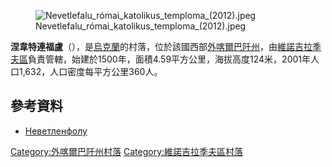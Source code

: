 [[Image:Nevetlefalu_római_katolikus_temploma_(2012).jpeg|right]]

{{coord|48|0|58|N|22|59|45|E|scale:30000|display=title}}

'''涅韋特連福盧'''（{{lang-uk|Неветленфолу}}），是[[烏克蘭|烏克蘭]]的村落，位於該國西部[[外喀爾巴阡州|外喀爾巴阡州]]，由[[維諾吉拉季夫區|維諾吉拉季夫區]]負責管轄，始建於1500年，面積4.59平方公里，海拔高度124米，2001年人口1,632，人口密度每平方公里360人。

==參考資料==
* [http://w1.c1.rada.gov.ua/pls/z7502/A005?rdat1=16.11.2011&rf7571=41895 Неветленфолу]

{{DEFAULTSORT:Неветленфолу}}

[[Category:外喀爾巴阡州村落|Category:外喀爾巴阡州村落]]
[[Category:維諾吉拉季夫區村落|Category:維諾吉拉季夫區村落]]


{{Zakarpattia-geo-stub}}